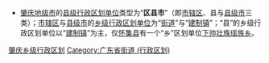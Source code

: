 [[Category:肇庆乡级行政区划|]]
[[Category:广东省街道_(行政区划)|Category:广东省街道 (行政区划)]]
{{catmore|肇庆市}}

{{hideh
|Head = [[肇庆市|肇庆]][[:Category:肇庆区县市|各区县市]]所辖[[:Category:肇庆街道_(行政区划)|街道]]与[[:Category:肇庆乡级行政区划|乡镇]]
|FrameStyle   = border:solid 1px #000080;
|HeadStyle    = text-align:center;background:transparent;
}}

* [[肇庆市|肇庆地级市]]的[[县级行政区|县级行政区划单位]]类型为“'''区县市'''”（即[[市辖区|市辖区]]、县与[[县级市|县级市]]三类）；[[市辖区|市辖区]]与[[县级市|县级市]]的[[乡级行政区划|乡级行政区划单位]]为“[[街道_(行政区划)|街道]]”与“[[镇|建制镇]]”；“县”的乡级行政区划单位以“[[镇|建制镇]]”为主，仅[[怀集县|怀集县]]有一个“乡”区划单位[[下帅壮族瑶族乡|下帅壮族瑶族乡]]。
{{乡级行政区划分类说明}}
{{肇庆市行政区划}}
{{hidef}}